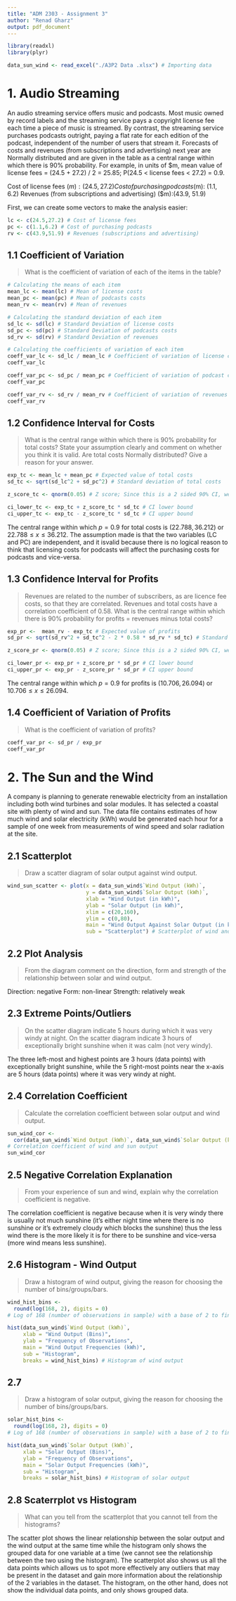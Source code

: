 ```yaml
---
title: "ADM 2303 - Assignment 3"
author: "Renad Gharz"
output: pdf_document
---
```


```r
library(readxl)
library(plyr)

data_sun_wind <- read_excel("./A3P2 Data .xlsx") # Importing data

```

# 1. Audio Streaming
An audio streaming service offers music and podcasts. Most music owned by record labels and the streaming service pays a copyright license fee each time a piece of music is streamed. By contrast, the streaming service purchases podcasts outright, paying a flat rate for each edition of the podcast, independent of the number of users that stream it. Forecasts of costs and revenues (from subscriptions and advertising) next year are Normally distributed and are given in the table as a central range within which there is 90% probability. For example, in units of $m, mean value of license fees = (24.5 + 27.2) / 2 = 25.85; P(24.5 < license fees < 27.2) = 0.9.

Cost of license fees ($m): (24.5, 27.2)
Cost of purchasing podcasts ($m): (1.1, 6.2)
Revenues (from subscriptions and advertising) ($m):(43.9, 51.9)

First, we can create some vectors to make the analysis easier:
```r
lc <- c(24.5,27.2) # Cost of license fees
pc <- c(1.1,6.2) # Cost of purchasing podcasts
rv <- c(43.9,51.9) # Revenues (subscriptions and advertising)
```

## 1.1 Coefficient of Variation 
>What is the coefficient of variation of each of the items in the table?

```r
# Calculating the means of each item
mean_lc <- mean(lc) # Mean of license costs
mean_pc <- mean(pc) # Mean of podcasts costs
mean_rv <- mean(rv) # Mean of revenues

# Calculating the standard deviation of each item
sd_lc <- sd(lc) # Standard Deviation of license costs
sd_pc <- sd(pc) # Standard Deviation of podcasts costs
sd_rv <- sd(rv) # Standard Deviation of revenues

# Calculating the coefficients of variation of each item
coeff_var_lc <- sd_lc / mean_lc # Coefficient of variation of license costs
coeff_var_lc

coeff_var_pc <- sd_pc / mean_pc # Coefficient of variation of podcast costs
coeff_var_pc

coeff_var_rv <- sd_rv / mean_rv # Coefficient of variation of revenues
coeff_var_rv
```

## 1.2 Confidence Interval for Costs
>What is the central range within which there is 90% probability for total costs? State your assumption clearly and comment on whether you think it is valid. Are total costs Normally distributed? Give a reason for your answer.

```r
exp_tc <- mean_lc + mean_pc # Expected value of total costs
sd_tc <- sqrt(sd_lc^2 + sd_pc^2) # Standard deviation of total costs

z_score_tc <- qnorm(0.05) # Z score; Since this is a 2 sided 90% CI, we look for the Z-score of alpha/2 = 0.05

ci_lower_tc <- exp_tc + z_score_tc * sd_tc # CI lower bound
ci_upper_tc <- exp_tc - z_score_tc * sd_tc # CI upper bound
```

The central range within which $p = 0.9$ for total costs is $(22.788, 36.212)$ or $22.788 \le x \le 36.212$. The assumption made is that the two variables (LC and PC) are independent, and it isvalid because there is no logical reason to think that licensing costs for podcasts will affect the purchasing costs for podcasts and vice-versa.

## 1.3 Confidence Interval for Profits
>Revenues are related to the number of subscribers, as are licence fee costs, so that they are correlated. Revenues and total costs have a correlation coefficient of 0.58. What is the central range within which there is 90% probability for profits = revenues minus total costs?


```r
exp_pr <-  mean_rv - exp_tc # Expected value of profits
sd_pr <- sqrt(sd_rv^2 + sd_tc^2 - 2 * 0.58 * sd_rv * sd_tc) # Standard deviation of profits

z_score_pr <- qnorm(0.05) # Z score; Since this is a 2 sided 90% CI, we look for the Z-score of alpha/2 = 0.05

ci_lower_pr <- exp_pr + z_score_pr * sd_pr # CI lower bound
ci_upper_pr <- exp_pr - z_score_pr * sd_pr # CI upper bound
```

The central range within which $p = 0.9$ for profits is $(10.706, 26.094)$ or $10.706 \le x \le 26.094$.

## 1.4 Coefficient of Variation of Profits
>What is the coefficient of variation of profits?

```r
coeff_var_pr <- sd_pr / exp_pr
coeff_var_pr
```

# 2. The Sun and the Wind
A company is planning to generate renewable electricity from an installation including both wind turbines and solar modules. It has selected a coastal site with plenty of wind and sun. The data file contains estimates of how much wind and solar electricity (kWh) would be generated each hour for a sample of one week from measurements of wind speed and solar radiation at the site.

## 2.1 Scatterplot
>Draw a scatter diagram of solar output against wind output.

```r
wind_sun_scatter <- plot(x = data_sun_wind$`Wind Output (kWh)`, 
                         y = data_sun_wind$`Solar Output (kWh)`,
                         xlab = "Wind Output (in kWh)",
                         ylab = "Solar Output (in kWh)",
                         xlim = c(20,160),
                         ylim = c(0,80),
                         main = "Wind Output Against Solar Output (in kWh)",
                         sub = "Scatterplot") # Scatterplot of wind and sun data
```

## 2.2 Plot Analysis
>From the diagram comment on the direction, form and strength of the relationship between solar and wind output.

Direction: negative
Form: non-linear
Strength: relatively weak

## 2.3 Extreme Points/Outliers
>On the scatter diagram indicate 5 hours during which it was very windy at night. On the scatter diagram indicate 3 hours of exceptionally bright sunshine when it was calm (not very windy).

The three left-most and highest points are 3 hours (data points) with exceptionally bright sunshine, while the 5 right-most points near the x-axis are 5 hours (data points) where it was very windy at night.

## 2.4 Correlation Coefficient
>Calculate the correlation coefficient between solar output and wind output.

```r
sun_wind_cor <- 
  cor(data_sun_wind$`Wind Output (kWh)`, data_sun_wind$`Solar Output (kWh)`) 
# Correlation coefficient of wind and sun output
sun_wind_cor
```

## 2.5 Negative Correlation Explanation
> From your experience of sun and wind, explain why the correlation coefficient is negative.

The correlation coefficient is negative because when it is very windy there is usually not much sunshine (it’s either night time where there is no sunshine or it’s extremely cloudy which blocks the sunshine) thus the less wind there is the more likely it is for there to be sunshine and vice-versa (more wind means less sunshine).

## 2.6 Histogram - Wind Output
> Draw a histogram of wind output, giving the reason for choosing the number of bins/groups/bars.

```r
wind_hist_bins <- 
  round(log(168, 2), digits = 0) 
# Log of 168 (number of observations in sample) with a base of 2 to find the initial number of bins

hist(data_sun_wind$`Wind Output (kWh)`,
     xlab = "Wind Output (Bins)",
     ylab = "Frequency of Observations",
     main = "Wind Output Frequencies (kWh)",
     sub = "Histogram",
     breaks = wind_hist_bins) # Histogram of wind output
```

## 2.7
>Draw a histogram of solar output, giving the reason for choosing the number of bins/groups/bars.

```r
solar_hist_bins <- 
  round(log(168, 2), digits = 0) 
# Log of 168 (number of observations in sample) with a base of 2 to find the initial number of bins

hist(data_sun_wind$`Solar Output (kWh)`,
     xlab = "Solar Output (Bins)",
     ylab = "Frequency of Observations",
     main = "Solar Output Frequencies (kWh)",
     sub = "Histogram",
     breaks = solar_hist_bins) # Histogram of solar output
```

## 2.8 Scaterrplot vs Histogram
>What can you tell from the scatterplot that you cannot tell from the histograms?

The scatter plot shows the linear relationship between the solar output and the wind output at the same time while the histogram only shows the grouped data for one variable at a time (we cannot see the relationship between the two using the histogram). The scatterplot also shows us all the data points which allows us to spot more effectively any outliers that may be present in the dataset and gain more information about the relationship of the 2 variables in the dataset. The histogram, on the other hand, does not show the individual data points, and only shows grouped data.
